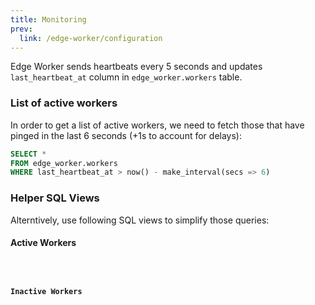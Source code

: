 ```yaml
---
title: Monitoring
prev: 
  link: /edge-worker/configuration
---
```



Edge Worker sends heartbeats every 5 seconds and updates `last_heartbeat_at` column in `edge_worker.workers` table.

### List of active workers

In order to get a list of active workers, we need to fetch those that have pinged in the last 6 seconds (+1s to account for delays):

```sql frame="none"
SELECT * 
FROM edge_worker.workers 
WHERE last_heartbeat_at > now() - make_interval(secs => 6)
```

### Helper SQL Views

Alterntively, use following SQL views to simplify those queries:

#### Active Workers

<Code code={activeWorkersSql} lang="sql" />

#### Inactive Workers

<Code code={inactiveWorkersSql} lang="sql" />
